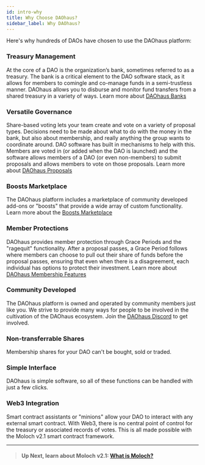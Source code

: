 ```yaml
---
id: intro-why
title: Why Choose DAOhaus?
sidebar_label: Why DAOhaus?
---
```



Here's why hundreds of DAOs have chosen to use the DAOhaus platform: 

### **Treasury Management** 
At the core of a DAO is the organization’s bank, sometimes referred to as a treasury. The bank is a critical element to the DAO software stack, as it allows for members to comingle and co-manage funds in a semi-trustless manner. DAOhaus allows you to disburse and monitor fund transfers from a shared treasury in a variety of ways. Learn more about [DAOhaus Banks](/docs/users/bank)

### **Versatile Governance** 
Share-based voting lets your team create and vote on a variety of proposal types. Decisions need to be made about what to do with the money in the bank, but also about membership, and really anything the group wants to coordinate around. DAO software has built in mechanisms to help with this. Members are voted in (or added when the DAO is launched) and the software allows members of a DAO (or even non-members) to submit proposals and allows members to vote on those proposals. Learn more about [DAOhaus Proposals](/docs/users/proposals)

### **Boosts Marketplace** 
The DAOhaus platform includes a marketplace of community developed add-ons or "boosts" that provide a wide array of custom functionality. Learn more about the [Boosts Marketplace](/docs/users/boosts/boosts)

### **Member Protections** 
DAOhaus provides member protection through Grace Periods and the "ragequit" functionality. After a proposal passes, a Grace Period follows where members can choose to pull out their share of funds before the proposal passes, ensuring that even when there is a disagreement, each individual has options to protect their investment. Learn more about [DAOhaus Membership Features](/docs/users/membership)

### **Community Developed** 
The DAOhaus platform is owned and operated by community members just like you.  We strive to provide many ways for people to be involved in the cultivation of the DAOhaus ecosystem. Join the [DAOhaus Discord](https://discord.gg/daohaus) to get involved. 

### **Non-transferrable Shares** 
Membership shares for your DAO can't be bought, sold or traded. 

### **Simple Interface** 
DAOhaus is simple software, so all of these functions can be handled with just a few clicks. 

### **Web3 Integration** 
Smart contract assistants or "minions" allow your DAO to interact with any external smart contract. With Web3, there is no central point of control for the treasury or associated records of votes. This is all made possible with the Moloch v2.1 smart contract framework.

---
> #### **Up Next, learn about Moloch v2.1:** [What is Moloch?](intro-moloch)